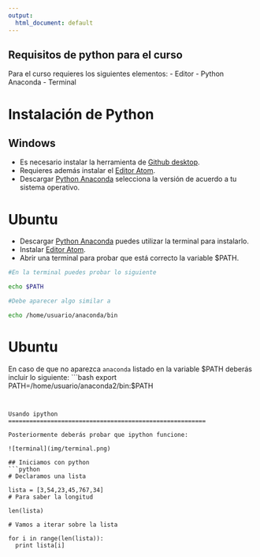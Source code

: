 ```yaml
---
output:
  html_document: default
---
```


## Requisitos de python para el curso

Para el curso requieres los siguientes elementos:
- Editor
- Python Anaconda
- Terminal

Instalación de Python
========================================================

## Windows
- Es necesario instalar la herramienta de [Github desktop](https://desktop.github.com/).
- Requieres además instalar el [Editor Atom](http://atom.io).
- Descargar [Python Anaconda](https://www.continuum.io/downloads) selecciona la versión de acuerdo a tu sistema operativo.


Ubuntu
========================================================
- Descargar [Python Anaconda](https://www.continuum.io/downloads) puedes utilizar la terminal para instalarlo.
- Instalar [Editor Atom](http://atom.io).
- Abrir una terminal para probar que está correcto la variable $PATH.

```bash
#En la terminal puedes probar lo siguiente

echo $PATH

#Debe aparecer algo similar a

echo /home/usuario/anaconda/bin
```

Ubuntu
========================================================
En caso de que no aparezca ```anaconda``` listado en la variable $PATH deberás incluir lo siguiente:
```bash

export PATH=/home/usuario/anaconda2/bin:$PATH

```


Usando ipython
========================================================

Posteriormente deberás probar que ipython funcione:   

![terminal](img/terminal.png)

## Iniciamos con python
```python
# Declaramos una lista

lista = [3,54,23,45,767,34]
# Para saber la longitud

len(lista)

# Vamos a iterar sobre la lista

for i in range(len(lista)):
  print lista[i]

```

